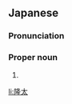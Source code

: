 ==Japanese==
{{ja-kanjitab|りゅう|た}}

===Pronunciation===
{{ja-pron|りゅうた}}

===Proper noun===
{{ja-pos|proper|りゅうた}}

# {{given name|male|lang=ja|sort=りゅうた}}

[[li:隆太]]